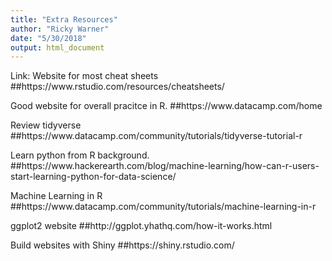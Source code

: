 ```yaml
---
title: "Extra Resources"
author: "Ricky Warner"
date: "5/30/2018"
output: html_document
---
```

Link: 
Website for most cheat sheets 
##https://www.rstudio.com/resources/cheatsheets/

Good website for overall pracitce in R. 
##https://www.datacamp.com/home

Review tidyverse
##https://www.datacamp.com/community/tutorials/tidyverse-tutorial-r

Learn python from R background.
##https://www.hackerearth.com/blog/machine-learning/how-can-r-users-start-learning-python-for-data-science/

Machine Learning in R 
##https://www.datacamp.com/community/tutorials/machine-learning-in-r

ggplot2 website 
##http://ggplot.yhathq.com/how-it-works.html

Build websites with Shiny 
##https://shiny.rstudio.com/



